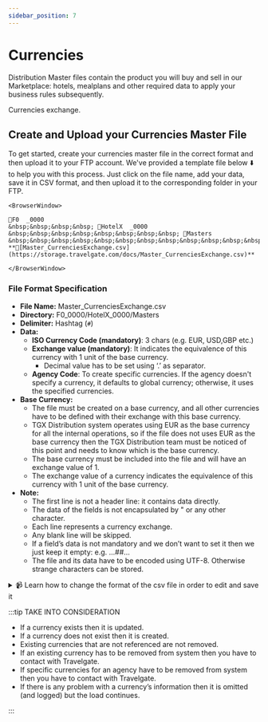 ```yaml
---
sidebar_position: 7
---
```


# Currencies

Distribution Master files contain the product you will buy and sell in our Marketplace: hotels, mealplans and other required data to apply your business rules subsequently.

Currencies exchange.


## Create and Upload your Currencies Master File

To get started, create your currencies master file in the correct format and then upload it to your FTP account. We've provided a template file below ⬇️ to help you with this process. Just click on the file name, add your data, save it in CSV format, and then upload it to the corresponding folder in your FTP.


```mdx-code-block
<BrowserWindow>

📁F0  _0000  
&nbsp;&nbsp;&nbsp;&nbsp; 📁HotelX  _0000  
&nbsp;&nbsp;&nbsp;&nbsp;&nbsp;&nbsp;&nbsp;&nbsp; 📁Masters  
&nbsp;&nbsp;&nbsp;&nbsp;&nbsp;&nbsp;&nbsp;&nbsp;&nbsp;&nbsp;&nbsp;&nbsp; **📄[Master_CurrenciesExchange.csv](https://storage.travelgate.com/docs/Master_CurrenciesExchange.csv)**  

</BrowserWindow>
```


### File Format Specification

* **File Name:** Master_CurrenciesExchange.csv
* **Directory:** F0\_0000/HotelX\_0000/Masters
* **Delimiter:** Hashtag (`#`)
* **Data:**
   * **ISO Currency Code (mandatory)**: 3 chars (e.g. EUR, USD,GBP etc.)
   * **Exchange value (mandatory)**: It indicates the equivalence of this currency with 1 unit of the base currency.
       * Decimal value has to be set using ‘.’ as separator. 
   * **Agency Code**: To create specific currencies. If the agency doesn't specify a currency, it defaults to global currency; otherwise, it uses the specified currencies.
* **Base Currency:**
   * The file must be created on a base currency, and all other currencies have to be defined with their exchange with this base currency.
   * TGX Distribution system operates using EUR as the base currency for all the internal operations, so if the file does not uses EUR as the base currency then the TGX Distribution team must be noticed of this point and needs to know which is the base currency.
   * The base currency must be included into the file and will have an exchange value of 1.
   * The exchange value of a currency indicates the equivalence of this currency with 1 unit of the base currency.
* **Note:**
   * The first line is not a header line: it contains data directly.
   * The data of the fields is not encapsulated by " or any other character.
   * Each line represents a currency exchange.
   * Any blank line will be skipped.
   * If a field’s data is not mandatory and we don’t want to set it then we just keep it empty: e.g. …##…
   * The file and its data have to be encoded using UTF-8. Otherwise strange characters can be stored.


<details>
    <summary>📹 Learn how to change the format of the csv file in order to edit and save it</summary>
    <div>
        <div><iframe width="560" height="315" src="https://www.youtube.com/embed/XkOk3SkZ0Sg?si=TYhN1QfMwYE1fusw&amp;controls=0" title="YouTube video player" frameborder="0" allow="accelerometer; autoplay; clipboard-write; encrypted-media; gyroscope; picture-in-picture; web-share" allowfullscreen></iframe></div>
    </div>
</details>


:::tip TAKE INTO CONSIDERATION

* If a currency exists then it is updated.
* If a currency does not exist then it is created.
* Existing currencies that are not referenced are not removed.
* If an existing currency has to be removed from system then you have to contact with Travelgate.
* If specific currencies for an agency have to be removed from system then you have to contact with Travelgate.
* If there is any problem with a currency’s information then it is omitted (and logged) but the load continues.

:::